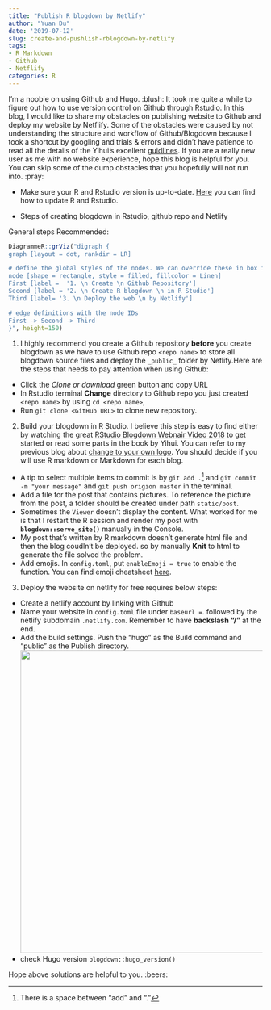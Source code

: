 ```yaml
---
title: "Publish R blogdown by Netlify"
author: "Yuan Du"
date: '2019-07-12'
slug: create-and-pushlish-rblogdown-by-netlify
tags:
- R Markdown
- Github
- Netflify
categories: R
---
```

I'm a noobie on using Github and Hugo. :blush: It took me quite a while to figure out how to use version control on Github through Rstudio. In this blog, I would like to share my obstacles on publishing website to Github and deploy my website by Netflify. Some of the obstacles were caused by not understanding the structure and workflow of Github/Blogdown because I took a shortcut by googling and trials & errors and didn't have patience to read all the details of the Yihui's excellent [guidlines](https://bookdown.org/yihui/blogdown/). If you are a really new user as me with no website experience, hope this blog is helpful for you. You can skip some of the dump obstacles that you hopefully will not run into. :pray:


- Make sure your R and Rstudio version is up-to-date. [Here](https://bootstrappers.umassmed.edu/bootstrappers-courses/courses/rCourse/Additional_Resources/Updating_R.html) you can find how to update R and Rstudio.

- Steps of creating blogdown in Rstudio, github repo and Netlify

General steps Recommended:
```r
DiagrammeR::grViz("digraph {
graph [layout = dot, rankdir = LR]

# define the global styles of the nodes. We can override these in box if we wish
node [shape = rectangle, style = filled, fillcolor = Linen]
First [label =  '1. \n Create \n Github Repository']
Second [label = '2. \n Create R blogdown \n in R Studio']
Third [label= '3. \n Deploy the web \n by Netlify']

# edge definitions with the node IDs
First -> Second -> Third
}", height=150)
```

1. I highly recommend you create a Github repository **before** you create blogdown as we have to use Github repo `<repo name>` to store all blogdown source files and deploy the `_public_` folder by Netlify.Here are the steps that needs to pay attention when using Github:

  + Click the _Clone or download_ green button and copy URL
  + In Rstudio terminal **Change** directory to Github repo you just created `<repo name>` by using `cd <repo name>`, 
  + Run `git clone <GitHub URL>` to clone new repository.
  
2. Build your blogdown in R Studio. I believe this step is easy to find either by watching the great [RStudio Blogdown Webnair Video 2018](https://resources.rstudio.com/wistia-rstudio-conf-2018-2/create-and-maintain-websites-with-r-markdown-and-blogdown-yihui-xie-2) to get started or read some parts in the book by Yihui. You can refer to my previous blog about [change to your own logo](https://yuandu.netlify.com/2019/07/07/create-your-own-logo/). You should decide if you will use R markdown or Markdown for each blog.
  + A tip to select multiple items to commit is by `git add .`^[There is a space between "add" and "."] and `git commit -m "your message"` and `git push origion master` in the terminal.
  + Add a file for the post that contains pictures. To reference the picture from the post, a folder should be created under path `static/post`.
  + Sometimes the `Viewer` doesn't display the content. What worked for me is that I restart the R session and render my post with **`blogdown::serve_site()`** manually in the Console.
  + My post that's written by R markdown doesn't generate html file and then the blog coudln't be deployed. so by manually **Knit** to html to generate the file solved the problem.
  + Add emojis. In `config.toml`, put `enableEmoji = true` to enable the function. You can find emoji cheatsheet [here](https://www.webfx.com/tools/emoji-cheat-sheet/).
  
3. Deploy the website on netlify for free requires below steps:
  + Create a netlify account by linking with Github
  + Name your website in `config.toml` file under `baseurl =`. followed by the netlify subdomain `.netlify.com`. Remember to have **backslash "/"** at the end. 
  + Add the build settings. Push the "hugo" as the Build command and "public" as the Publish directory.
  ![](/post/2019-07-12-create-and-pushlish-rblogdown-by-netlify_files/NetlifySet.png){width=800px height=600px}
  + check Hugo version `blogdown::hugo_version()`

Hope above solutions are helpful to you. :beers: